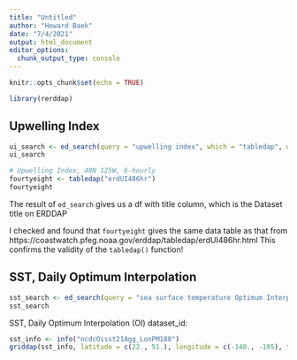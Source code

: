 ```yaml
---
title: "Untitled"
author: "Howard Baek"
date: "7/4/2021"
output: html_document
editor_options: 
  chunk_output_type: console
---
```


```r
knitr::opts_chunk$set(echo = TRUE)
```

```r
library(rerddap)
```


## Upwelling Index

```r
ui_search <- ed_search(query = "upwelling index", which = "tabledap", url = "https://coastwatch.pfeg.noaa.gov/erddap/")
ui_search

# Upwelling Index, 48N 125W, 6-hourly
fourtyeight <- tabledap("erdUI486hr")
fourtyeight
```


The result of `ed_search` gives us a df with title column, which is the Dataset title on ERDDAP 

I checked and found that `fourtyeight` gives the same data table as that from https://coastwatch.pfeg.noaa.gov/erddap/tabledap/erdUI486hr.html
This confirms the validity of the `tabledap()` function!



## SST, Daily Optimum Interpolation

```r
sst_search <- ed_search(query = "sea surface temperature Optimum Interpolation", which = "griddap", url = "https://coastwatch.pfeg.noaa.gov/erddap/")
sst_search
```


SST, Daily Optimum Interpolation (OI) dataset_id: 

```r
sst_info <- info("ncdcOisst21Agg_LonPM180")
griddap(sst_info, latitude = c(22., 51.), longitude = c(-140., -105), time = c("2017-01-01", "2017-01-02"), fields = "sst")
```

